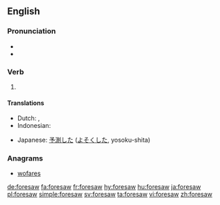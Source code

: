 ==English==

===Pronunciation===
* {{IPA|/foɹˈsɑʊ/|lang=en}}
* {{audio|en-us-foresaw.ogg|Audio (US)|lang=en}}

===Verb===
{{head|en}}

# {{en-simple past of|foresee}}

====Translations====
{{trans-top|simple past of "to foresee"}}
* Dutch: {{t+|nl|voorzag}}, {{t+|nl|voorzagen}}
* Indonesian: {{t+|id|kira|alt=memperkirakan}}
{{trans-mid}}
* Japanese: [[予測]]した ([[よそく]]した, yosoku-shita)
{{trans-bottom}}

===Anagrams===
* [[wofares#English|wofares]]

[[de:foresaw]]
[[fa:foresaw]]
[[fr:foresaw]]
[[hy:foresaw]]
[[hu:foresaw]]
[[ja:foresaw]]
[[pl:foresaw]]
[[simple:foresaw]]
[[sv:foresaw]]
[[ta:foresaw]]
[[vi:foresaw]]
[[zh:foresaw]]